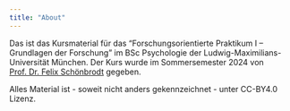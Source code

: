 ---
title: "About"
---

Das ist das Kursmaterial für das "Forschungsorientierte Praktikum I – Grundlagen der Forschung" im BSc Psychologie der Ludwig-Maximilians-Universität München. Der Kurs wurde im Sommersemester 2024 von [Prof. Dr. Felix Schönbrodt](http://www.nicebread.de) gegeben.

Alles Material ist - soweit nicht anders gekennzeichnet - unter CC-BY4.0 Lizenz.
